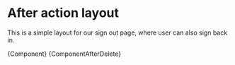 
<Meta title="Layouts/AfterAction" component={AfterAction} />

# After action layout

This is a simple layout for our sign out page, where user can also sign back in.


<Canvas>
  <Story name="Sign Out">{Component}</Story>
  <Story name="After Delete">{ComponentAfterDelete}</Story>
</Canvas>
